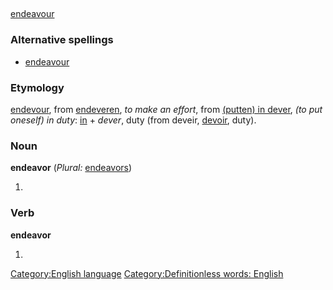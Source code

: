 =={{en}}==
{{synch}} [[endeavour]]
[[Category:English language]]
===Alternative spellings===
*[[endeavour]]
===Etymology===
{{enm}} [[endevour]], from [[endeveren]], ''to make an effort'', from [[putten in dever|(putten) in dever]], ''(to put oneself) in duty'': [[in]] + ''dever'', duty (from {{fro}} deveir, [[devoir]], duty).

===Noun===
'''endeavor''' (''Plural:'' [[endeavors]])
#{{stub}}
===Verb===
'''endeavor'''
#{{stub}}

[[Category:Definitionless words: English]]
